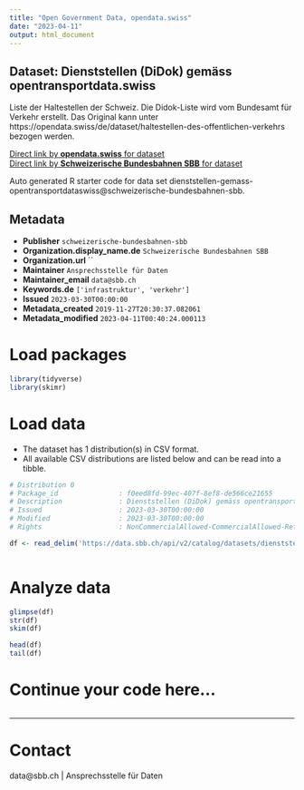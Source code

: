 ```yaml
---
title: "Open Government Data, opendata.swiss"
date: "2023-04-11"
output: html_document
---
```


## Dataset: Dienststellen (DiDok) gemäss opentransportdata.swiss

Liste der Haltestellen der Schweiz. Die Didok-Liste wird vom Bundesamt für Verkehr erstellt. Das Original kann unter https://opendata.swiss/de/dataset/haltestellen-des-offentlichen-verkehrs bezogen werden.

[Direct link by **opendata.swiss** for dataset](https://opendata.swiss/de/dataset/dienststellen-gemass-opentransportdata-swiss)<br>
[Direct link by **Schweizerische Bundesbahnen SBB** for dataset](https://data.sbb.ch/explore/dataset/dienststellen-gemass-opentransportdataswiss/)

Auto generated R starter code for data set dienststellen-gemass-opentransportdataswiss@schweizerische-bundesbahnen-sbb.

## Metadata

- **Publisher** `schweizerische-bundesbahnen-sbb`
- **Organization.display_name.de** `Schweizerische Bundesbahnen SBB`
- **Organization.url** ``
- **Maintainer** `Ansprechsstelle für Daten`
- **Maintainer_email** `data@sbb.ch`
- **Keywords.de** `['infrastruktur', 'verkehr']`
- **Issued** `2023-03-30T00:00:00`
- **Metadata_created** `2019-11-27T20:30:37.082061`
- **Metadata_modified** `2023-04-11T00:40:24.000113`


# Load packages

```r

library(tidyverse)
library(skimr)

```

# Load data

-   The dataset has 1 distribution(s) in CSV format.
-   All available CSV distributions are listed below and can be read into a tibble.

```r

# Distribution 0
# Package_id               : f0eed8fd-99ec-407f-8ef8-de566ce21655
# Description              : Dienststellen (DiDok) gemäss opentransportdata.swiss (csv)
# Issued                   : 2023-03-30T00:00:00
# Modified                 : 2023-03-30T00:00:00
# Rights                   : NonCommercialAllowed-CommercialAllowed-ReferenceRequired

df <- read_delim('https://data.sbb.ch/api/v2/catalog/datasets/dienststellen-gemass-opentransportdataswiss/exports/csv')



```

# Analyze data

```r

glimpse(df)
str(df)
skim(df)

head(df)
tail(df)

```

# Continue your code here...

```r

```

------------------------------------------------------------------------

# Contact

data@sbb.ch | Ansprechsstelle für Daten
